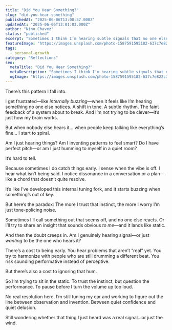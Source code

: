 ```yaml
---
title: "Did You Hear Something?"
slug: "did-you-hear-something"
publishedAt: "2025-06-06T13:00:57.000Z"
updatedAt: "2025-06-06T13:01:03.000Z"
author: "Nino Chavez"
status: "published"
excerpt: "Sometimes I think I’m hearing subtle signals that no one else picks up. Other times, I wonder if I’m just hallucinating signals to feel smart."
featureImage: "https://images.unsplash.com/photo-1587591595182-637c7e822c37?crop=entropy&cs=tinysrgb&fit=max&fm=jpg&ixid=M3wxMTc3M3wwfDF8c2VhcmNofDZ8fHNpZ25hbHxlbnwwfHx8fDE3NDkxNzMwNTB8MA&ixlib=rb-4.1.0&q=80&w=2000"
tags:
  - personal-growth
category: "Reflections"
seo:
  metaTitle: "Did You Hear Something?"
  metaDescription: "Sometimes I think I’m hearing subtle signals that no one else picks up. Other times, I wonder if I’m just hallucinating signals to feel smart."
  ogImage: "https://images.unsplash.com/photo-1587591595182-637c7e822c37?crop=entropy&cs=tinysrgb&fit=max&fm=jpg&ixid=M3wxMTc3M3wwfDF8c2VhcmNofDZ8fHNpZ25hbHxlbnwwfHx8fDE3NDkxNzMwNTB8MA&ixlib=rb-4.1.0&q=80&w=2000"
---
```

There’s this pattern I fall into.

I get frustrated—like *internally buzzing*—when it feels like I’m hearing something no one else notices. A shift in tone. A subtle rhythm. The faint feedback of a system about to break. And I’m not trying to be clever—it’s just how my brain works.

But when nobody else hears it… when people keep talking like everything’s fine… I start to spiral.

Am I just hearing things?
Am I inventing patterns to feel smart?
Do I have perfect pitch—or am I just humming to myself in a quiet room?

It’s hard to tell.

Because sometimes I do catch things early. I sense when the vibe is off. I hear what isn’t being said. I notice dissonance in a conversation or a plan—like a chord that doesn’t quite resolve.

It’s like I’ve developed this internal tuning fork, and it starts buzzing when something’s out of key.

But here’s the paradox:
The more I trust that instinct, the more I worry I’m just tone-policing noise.

Sometimes I’ll call something out that seems off, and no one else reacts. Or I’ll try to share an insight that sounds obvious *to me*—and it lands like static.

And then the doubt creeps in.
Am I genuinely hearing signal—or just *wanting* to be the one who hears it?

There’s a cost to being early.
You hear problems that aren’t “real” yet.
You try to harmonize with people who are still drumming a different beat.
You risk sounding performative instead of perceptive.

But there’s also a cost to ignoring that hum.

So I’m trying to sit in the static.
To trust the instinct, but question the performance.
To pause before I turn the volume up too loud.

No real resolution here. I’m still tuning my ear and working to figure out the line between observation and invention.
Between quiet confidence and quiet delusion.

Still wondering whether that thing I just heard was a real signal...or just the wind.

